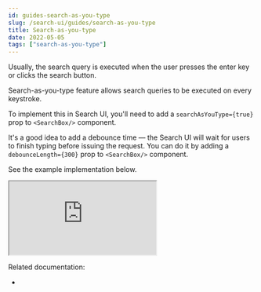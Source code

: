 ```yaml
---
id: guides-search-as-you-type
slug: /search-ui/guides/search-as-you-type
title: Search-as-you-type
date: 2022-05-05
tags: ["search-as-you-type"]
---
```


Usually, the search query is executed when the user presses the enter key or clicks the search button.

Search-as-you-type feature allows search queries to be executed on every keystroke.

To implement this in Search UI, you'll need to add a `searchAsYouType={true}` prop to `<SearchBox/>` component.

It's a good idea to add a debounce time — the Search UI will wait for users to finish typing before issuing the request. You can do it by adding a `debounceLength={300}` prop to `<SearchBox/>` component.

See the example implementation below.

<iframe
  src="https://codesandbox.io/embed/github/elastic/search-ui/tree/master/examples/sandbox?autoresize=1&fontsize=12&initialpath=%2Fsearch-as-you-type&module=%2Fsrc%2Fpages%2Fsearch-as-you-type%2Findex.js&theme=light&view=preview&hidedevtools=1"
  style={{
    width: "100%",
    height: "800px",
    overflow: "hidden"
  }}
  highlights="218,219,220"
  title="Search UI"
  allow="accelerometer; ambient-light-sensor; camera; encrypted-media; geolocation; gyroscope; hid; microphone; midi; payment; usb; vr; xr-spatial-tracking"
  sandbox="allow-forms allow-modals allow-popups allow-presentation allow-same-origin allow-scripts"
></iframe>

Related documentation:

- <DocLink id="api-react-components-search-box" text="SearchBox component" />
